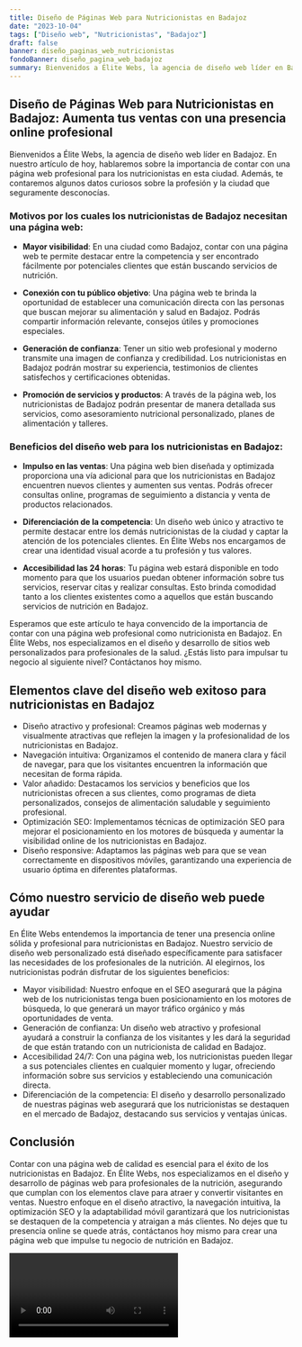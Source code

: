 ```yaml
---
title: Diseño de Páginas Web para Nutricionistas en Badajoz
date: "2023-10-04"
tags: ["Diseño web", "Nutricionistas", "Badajoz"]
draft: false
banner: diseño_paginas_web_nutricionistas
fondoBanner: diseño_pagina_web_badajoz
summary: Bienvenidos a Élite Webs, la agencia de diseño web líder en Badajoz. En nuestro artículo de hoy, hablaremos sobre la importancia de contar con una página web profesional para los nutricionistas en esta ciudad. Además, te contaremos algunos datos curiosos sobre la profesión y la ciudad que seguramente desconocías.
---
```



## Diseño de Páginas Web para Nutricionistas en Badajoz: Aumenta tus ventas con una presencia online profesional

Bienvenidos a Élite Webs, la agencia de diseño web líder en Badajoz. En nuestro artículo de hoy, hablaremos sobre la importancia de contar con una página web profesional para los nutricionistas en esta ciudad. Además, te contaremos algunos datos curiosos sobre la profesión y la ciudad que seguramente desconocías.

### Motivos por los cuales los nutricionistas de Badajoz necesitan una página web:

- **Mayor visibilidad**: En una ciudad como Badajoz, contar con una página web te permite destacar entre la competencia y ser encontrado fácilmente por potenciales clientes que están buscando servicios de nutrición.

- **Conexión con tu público objetivo**: Una página web te brinda la oportunidad de establecer una comunicación directa con las personas que buscan mejorar su alimentación y salud en Badajoz. Podrás compartir información relevante, consejos útiles y promociones especiales.

- **Generación de confianza**: Tener un sitio web profesional y moderno transmite una imagen de confianza y credibilidad. Los nutricionistas en Badajoz podrán mostrar su experiencia, testimonios de clientes satisfechos y certificaciones obtenidas.

- **Promoción de servicios y productos**: A través de la página web, los nutricionistas de Badajoz podrán presentar de manera detallada sus servicios, como asesoramiento nutricional personalizado, planes de alimentación y talleres.

### Beneficios del diseño web para los nutricionistas en Badajoz:

- **Impulso en las ventas**: Una página web bien diseñada y optimizada proporciona una vía adicional para que los nutricionistas en Badajoz encuentren nuevos clientes y aumenten sus ventas. Podrás ofrecer consultas online, programas de seguimiento a distancia y venta de productos relacionados.

- **Diferenciación de la competencia**: Un diseño web único y atractivo te permite destacar entre los demás nutricionistas de la ciudad y captar la atención de los potenciales clientes. En Élite Webs nos encargamos de crear una identidad visual acorde a tu profesión y tus valores.

- **Accesibilidad las 24 horas**: Tu página web estará disponible en todo momento para que los usuarios puedan obtener información sobre tus servicios, reservar citas y realizar consultas. Esto brinda comodidad tanto a los clientes existentes como a aquellos que están buscando servicios de nutrición en Badajoz.

Esperamos que este artículo te haya convencido de la importancia de contar con una página web profesional como nutricionista en Badajoz. En Élite Webs, nos especializamos en el diseño y desarrollo de sitios web personalizados para profesionales de la salud. ¿Estás listo para impulsar tu negocio al siguiente nivel? Contáctanos hoy mismo.

<GifSeo />

<Cta />

## Elementos clave del diseño web exitoso para nutricionistas en Badajoz

- Diseño atractivo y profesional: Creamos páginas web modernas y visualmente atractivas que reflejen la imagen y la profesionalidad de los nutricionistas en Badajoz.
- Navegación intuitiva: Organizamos el contenido de manera clara y fácil de navegar, para que los visitantes encuentren la información que necesitan de forma rápida.
- Valor añadido: Destacamos los servicios y beneficios que los nutricionistas ofrecen a sus clientes, como programas de dieta personalizados, consejos de alimentación saludable y seguimiento profesional.
- Optimización SEO: Implementamos técnicas de optimización SEO para mejorar el posicionamiento en los motores de búsqueda y aumentar la visibilidad online de los nutricionistas en Badajoz.
- Diseño responsive: Adaptamos las páginas web para que se vean correctamente en dispositivos móviles, garantizando una experiencia de usuario óptima en diferentes plataformas.

## Cómo nuestro servicio de diseño web puede ayudar

En Élite Webs entendemos la importancia de tener una presencia online sólida y profesional para nutricionistas en Badajoz. Nuestro servicio de diseño web personalizado está diseñado específicamente para satisfacer las necesidades de los profesionales de la nutrición. Al elegirnos, los nutricionistas podrán disfrutar de los siguientes beneficios:

- Mayor visibilidad: Nuestro enfoque en el SEO asegurará que la página web de los nutricionistas tenga buen posicionamiento en los motores de búsqueda, lo que generará un mayor tráfico orgánico y más oportunidades de venta.
- Generación de confianza: Un diseño web atractivo y profesional ayudará a construir la confianza de los visitantes y les dará la seguridad de que están tratando con un nutricionista de calidad en Badajoz.
- Accesibilidad 24/7: Con una página web, los nutricionistas pueden llegar a sus potenciales clientes en cualquier momento y lugar, ofreciendo información sobre sus servicios y estableciendo una comunicación directa.
- Diferenciación de la competencia: El diseño y desarrollo personalizado de nuestras páginas web asegurará que los nutricionistas se destaquen en el mercado de Badajoz, destacando sus servicios y ventajas únicas.

## Conclusión

Contar con una página web de calidad es esencial para el éxito de los nutricionistas en Badajoz. En Élite Webs, nos especializamos en el diseño y desarrollo de páginas web para profesionales de la nutrición, asegurando que cumplan con los elementos clave para atraer y convertir visitantes en ventas. Nuestro enfoque en el diseño atractivo, la navegación intuitiva, la optimización SEO y la adaptabilidad móvil garantizará que los nutricionistas se destaquen de la competencia y atraigan a más clientes. No dejes que tu presencia online se quede atrás, contáctanos hoy mismo para crear una página web que impulse tu negocio de nutrición en Badajoz.

<Video />

<CtaBot job="Nutricionistas" city="Badajoz" />

<Gmaps query="Badajoz+españa+maps" />
